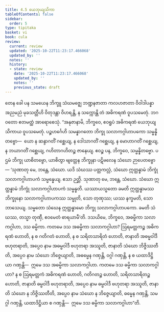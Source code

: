 ```yaml
---
title: 4.5 ယေဘုယျသိကာ
tableOfContents: false
sidebar:
  order: 5
type: tipitaka
basket: vi
book: cula
review:
  current: review
  updated: '2025-10-22T11:23:17.466068'
  updated_by: ''
  notes: ''
  history:
  - state: review
    date: '2025-10-22T11:23:17.466068'
    updated_by: ''
    notes: ''
    previous_state: draft
---
```



<ReviewStatus review={frontmatter.review} showDetails={true} />

<HypothesisAnnotation frontmatter={frontmatter} />

<DynamicBreadcrumb />

<Division number="202" book="cula" e="ch" v="4" p="204">

<Paragraph number="849" book="cula">
တေန ခေါ ပန သမယေန ဘိက္ခူ သံဃမဇ္ဈေ ဘဏ္ဍနဇာတာ ကလဟဇာတာ ဝိဝါဒါပန္နာ အညမညံ မုခသတ္တီဟိ ဝိတုဒန္တာ ဝိဟရန္တိ, န သက္ကောန္တိ တံ အဓိကရဏံ ဝူပသမေတုံ. ဘဂဝတော ဧတမတ္ထံ အာရောစေသုံ. “အနုဇာနာမိ, ဘိက္ခဝေ, ဧဝရူပံ အဓိကရဏံ ယေဘုယျသိကာယ ဝူပသမေတုံ. ပဉ္စဟင်္ဂေဟိ သမန္နာဂတော ဘိက္ခု သလာကဂ္ဂါဟာပကော သမ္မန္နိတဗ္ဗော—  ယော န ဆန္ဒာဂတိံ ဂစ္ဆေယျ, န ဒေါသာဂတိံ ဂစ္ဆေယျ, န မောဟာဂတိံ ဂစ္ဆေယျ, န ဘယာဂတိံ ဂစ္ဆေယျ, ဂဟိတာဂဟိတဉ္စ ဇာနေယျ. ဧဝဉ္စ ပန, ဘိက္ခဝေ, သမ္မန္နိတဗ္ဗော. ပဌမံ ဘိက္ခု ယာစိတဗ္ဗော, ယာစိတွာ ဗျတ္တေန ဘိက္ခုနာ ပဋိဗလေန သံဃော ဉာပေတဗ္ဗော—
</Paragraph>

</Division>
<Division number="203" book="cula" e="ch" v="4" p="204">

<Paragraph number="850" book="cula">
‘သုဏာတု မေ, ဘန္တေ, သံဃော. ယဒိ သံဃဿ ပတ္တကလ္လံ, သံဃော ဣတ္ထန္နာမံ ဘိက္ခုံ သလာကဂ္ဂါဟာပကံ သမ္မန္နေယျ. ဧသာ ဉတ္တိ.
</Paragraph>

<Paragraph number="851" book="cula">
သုဏာတု မေ, ဘန္တေ, သံဃော. သံဃော ဣတ္ထန္နာမံ ဘိက္ခုံ သလာကဂ္ဂါဟာပကံ သမ္မန္နတိ. ယဿာယသ္မတော ခမတိ ဣတ္ထန္နာမဿ ဘိက္ခုနော သလာကဂ္ဂါဟာပကဿ သမ္မုတိ, သော တုဏှဿ; ယဿ နက္ခမတိ, သော ဘာသေယျ.
</Paragraph>

<Paragraph number="852" book="cula">
သမ္မတော သံဃေန ဣတ္ထန္နာမော ဘိက္ခု သလာကဂ္ဂါဟာပကော. ခမတိ သံဃဿ, တသ္မာ တုဏှီ, ဧဝမေတံ ဓာရယာမီ’တိ.
</Paragraph>

</Division>
<Division number="204" book="cula" e="ch" v="4" p="205">

<Paragraph number="853" book="cula">
ဒသယိမေ, ဘိက္ခဝေ, အဓမ္မိကာ သလာကဂ္ဂါဟာ, ဒသ ဓမ္မိကာ. ကတမေ ဒသ အဓမ္မိကာ သလာကဂ္ဂါဟာ? ဩရမတ္တကဉ္စ အဓိကရဏံ ဟောတိ, န စ ဂတိဂတံ ဟောတိ, န စ သရိတသာရိတံ ဟောတိ, ဇာနာတိ အဓမ္မဝါဒီ ဗဟုတရာတိ, အပ္ပေဝ နာမ အဓမ္မဝါဒီ ဗဟုတရာ အဿူတိ, ဇာနာတိ သံဃော ဘိဇ္ဇိဿတီတိ, အပ္ပေဝ နာမ သံဃော ဘိဇ္ဇေယျာတိ, အဓမ္မေန ဂဏှန္တိ, ဝဂ္ဂါ ဂဏှန္တိ, န စ ယထာဒိဋ္ဌိယာ ဂဏှန္တိ—  ဣမေ ဒသ အဓမ္မိကာ သလာကဂ္ဂါဟာ.
</Paragraph>

<Paragraph number="854" book="cula">
ကတမေ ဒသ ဓမ္မိကာ သလာကဂ္ဂါဟာ? န စ ဩရမတ္တကံ အဓိကရဏံ ဟောတိ, ဂတိဂတဉ္စ ဟောတိ, သရိတသာရိတဉ္စ ဟောတိ, ဇာနာတိ ဓမ္မဝါဒီ ဗဟုတရာတိ, အပ္ပေဝ နာမ ဓမ္မဝါဒီ ဗဟုတရာ အဿူတိ, ဇာနာတိ သံဃော န ဘိဇ္ဇိဿတီတိ, အပ္ပေဝ နာမ သံဃော န ဘိဇ္ဇေယျာတိ, ဓမ္မေန ဂဏှန္တိ, သမဂ္ဂါ ဂဏှန္တိ, ယထာဒိဋ္ဌိယာ စ ဂဏှန္တိ—  ဣမေ ဒသ ဓမ္မိကာ သလာကဂ္ဂါဟာ”တိ.
</Paragraph>
</Division>